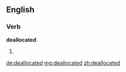 ==English==

===Verb===
'''deallocated'''

# {{en-past of|deallocate}}

[[de:deallocated]]
[[mg:deallocated]]
[[zh:deallocated]]